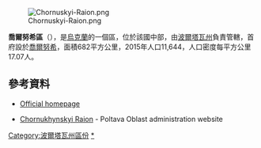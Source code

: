 [[Image:Chornuskyi-Raion.png|right]]

'''喬爾努希區'''（{{lang-uk|Чорнухинський район}}），是[[烏克蘭|烏克蘭]]的一個區，位於該國中部，由[[波爾塔瓦州|波爾塔瓦州]]負責管轄，首府設於[[喬爾努希|喬爾努希]]，面積682平方公里，2015年人口11,644，人口密度每平方公里17.07人。

==參考資料==
*[https://web.archive.org/web/20120510062650/http://www.obladmin.poltava.ua/chornuh Official homepage]
* {{uk icon}} [https://web.archive.org/web/20120510062650/http://www.obladmin.poltava.ua/chornuh Chornukhynskyi Raion] - Poltava Oblast administration website

{{DEFAULTSORT:Чорнухинський район}}
[[Category:波爾塔瓦州區份|Category:波爾塔瓦州區份]]
[[Category:喬爾努希區|*]]


{{Poltava-geo-stub}}